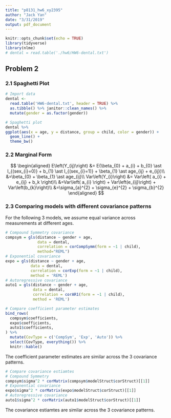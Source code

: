 ```yaml
---
title: "p8131_hw6_xy2395"
author: "Jack Yan"
date: "3/31/2019"
output: pdf_document
---
```


```r
knitr::opts_chunk$set(echo = TRUE)
library(tidyverse)
library(nlme)
# dental = read.table('./hw6/HW6-dental.txt')
```

## Problem 2
### 2.1 Spaghetti Plot
```r
# Import data
dental <- 
  read.table('HW6-dental.txt', header = TRUE) %>%
  as.tibble() %>% janitor::clean_names() %>% 
  mutate(gender = as.factor(gender))
```

```r
# Spaghetti plot
dental %>% 
ggplot(aes(x = age, y = distance, group = child, color = gender)) +
  geom_line() +
  theme_bw()
```

### 2.2 Marginal Form
$$
\begin{aligned}
E\left(Y_{ij}\right) &= E(\beta_{0} + a_{i} + b_{0} \ast I_{(sex_{i}=0)} + b_{1} \ast I_{(sex_{i}=1)} + \beta_{1} \ast age_{ij} + e_{ij})\\
&=\beta_{0} + \beta_{1} \ast age_{ij}\\
Var\left(Y_{i}\right) &= Var\left( a_{i} + e_{ij} + b_k \right)\\
&=Var\left( a_{i} \right) + Var\left(e_{ij}\right) +  Var\left(b_{k}\right)\\
&=\sigma_{a}^{2} + \sigma_{e}^{2} + \sigma_{b}^{2}
\end{aligned}
$$


### 2.3 Comparing models with different covariance patterns

For the following 3 models, we assume equal variance across measurements at different ages.

```r
# Compound Symmetry covariance
compsym = gls(distance ~ gender + age, 
              data = dental, 
              correlation = corCompSymm(form = ~1 | child), 
              method="REML")
# Exponential covariance
expo = gls(distance ~ gender + age, 
           data = dental, 
           correlation = corExp(form = ~1 | child), 
           method = 'REML')
# Autoregressive covariance
auto1 = gls(distance ~ gender + age, 
            data = dental, 
            correlation = corAR1(form = ~1 | child), 
            method = 'REML')
```

```r
# Compare coefficient parameter estimates
bind_rows(
  compsym$coefficients,
  expo$coefficients,
  auto1$coefficients,
) %>% 
  mutate(CovType = c('CompSym', 'Exp', 'Auto')) %>% 
  select(CovType, everything()) %>% 
  knitr::kable()
```

The coefficient parameter estimates are similar across the 3 covariance patterns.

```r
# Compare covariance estiamtes
# Compound Symmetry
compsym$sigma^2 * corMatrix(compsym$modelStruct$corStruct)[[1]]
# Exponential covariance
expo$sigma^2 * corMatrix(expo$modelStruct$corStruct)[[1]]
# Autoregressive covariance
auto1$sigma^2 * corMatrix(auto1$modelStruct$corStruct)[[1]]
```

The covariance estiamtes are similar across the 3 covariance patterns.






